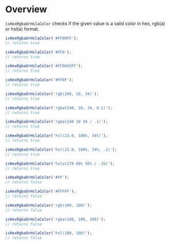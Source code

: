 <Meta title="Modules/Validation/isHexRgbaOrHslaColor" />

# Overview

`isHexRgbaOrHslaColor` checks if the given value is a valid color in hex, rgb(a) or hsl(a) format.

```js
isHexRgbaOrHslaColor('#FF00FF');
// returns true

isHexRgbaOrHslaColor('#FF0');
// returns true

isHexRgbaOrHslaColor('#FF0045FF');
// returns true

isHexRgbaOrHslaColor('#FF0F');
// returns true

isHexRgbaOrHslaColor('rgb(240, 10, 34)');
// returns true

isHexRgbaOrHslaColor('rgba(240, 10, 34, 0.1)');
// returns true

isHexRgbaOrHslaColor('rgba(240 10 34 / .1)');
// returns true

isHexRgbaOrHslaColor('hsl(23.0, 100%, 34%)');
// returns true

isHexRgbaOrHslaColor('hsl(23.0, 100%, 34%, .1)');
// returns true

isHexRgbaOrHslaColor('hsla(270 60% 50% / .15)');
// returns true

isHexRgbaOrHslaColor('#FF');
// returns false

isHexRgbaOrHslaColor('#FFFFF');
// returns false

isHexRgbaOrHslaColor('rgb(100, 100)');
// returns false

isHexRgbaOrHslaColor('rgba(100, 100, 100)');
// returns false

isHexRgbaOrHslaColor('hsl(100, 100)');
// returns false
```
